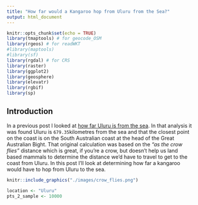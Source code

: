 ```yaml
---
title: "How far would a Kangaroo hop from Uluru from the Sea?"
output: html_document
---
```


```r
knitr::opts_chunk$set(echo = TRUE)
library(tmaptools) # for geocode_OSM
library(rgeos) # for readWKT
#library(maptools)
#library(sf)
library(rgdal) # for CRS
library(raster)
library(ggplot2)
library(geosphere)
library(elevatr)
library(rgbif)
library(sp)
```

## Introduction
In a previous post I looked at [how far Uluru is from the sea](http://rpubs.com/will-kent/uluru-to-the-sea). In that analysis it was found Uluru is `679.35`kilometres from the sea and that the closest point on the coast is on the South Australian coast at the head of the Great Australian Bight. That original calculation was based on the _"as the crow flies"_ distance which is great, if you're a crow, but doesn't help us land based mammals to determine the distance we'd have to travel to get to the coast from Uluru. In this post I'll look at determining how far a kangaroo would have to hop from Uluru to the sea.

``` r
knitr::include_graphics("./images/crow_flies.png")
```

```r
location <- "Uluru"
pts_2_sample <- 10000
```